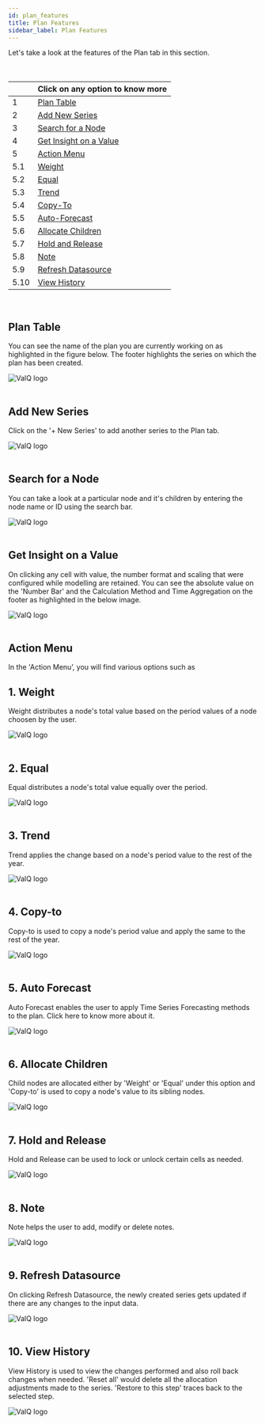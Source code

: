 ```yaml
---
id: plan_features
title: Plan Features
sidebar_label: Plan Features
---
```


<div style={{textAlign: 'justify'}}>
Let's take a look at the features of the Plan tab in this section. 
<br /> <br /> <br />

|   	| Click on any option to know more  	|
|---	|---	|
| 1  	| [Plan Table](#plan-table)  	|
| 2  	| [Add New Series](#add-new-series)  	|
| 3  	| [Search for a Node](#search-for-a-node)  	|
| 4  	| [Get Insight on a Value](#get-insight-on-a-value)  	|
| 5  	| [Action Menu](#action-menu)  	|
| 5.1 	| [Weight](#1-weight)  	|
| 5.2 	| [Equal](#2-equal)  	|
| 5.3	| [Trend](#3-trend)  	|
| 5.4	| [Copy-To](#4-copy-to)  	|
| 5.5	| [Auto-Forecast](#5-auto-forecast)  	|
| 5.6	| [Allocate Children](#6-allocate-children)  	|
| 5.7	| [Hold and Release](#7-hold-and-release)  	|
| 5.8	| [Note](#8-note)  	|
| 5.9	| [Refresh Datasource](#9-refresh-datasource)  	|
| 5.10	| [View History](#10-view-history)  	|

<br />

## Plan Table
You can see the name of the plan you are currently working on as highlighted in the figure below. The footer highlights the
series on which the plan has been created. 
</div>
<div style={{textAlign: 'center'}}>
<img alt="ValQ logo" src={useBaseUrl('/doc-images/plan/plan5.png')} />
</div> <br />
<div style={{textAlign: 'justify'}}>

## Add New Series
Click on the '+ New Series' to add another series to the Plan tab.
</div>
<div style={{textAlign: 'center'}}>
<img alt="ValQ logo" src={useBaseUrl('/doc-images/plan/plan18.png')} />
</div> <br />
<div style={{textAlign: 'justify'}}>

## Search for a Node
You can take a look at a particular node and it's children by entering the node name or ID  using the search bar. 
</div>
<div style={{textAlign: 'center'}}>
<img alt="ValQ logo" src={useBaseUrl('/doc-images/plan/plan6.png')} />
</div> <br />
<div style={{textAlign: 'justify'}}>

## Get Insight on a Value
On clicking any cell with value, the number format and scaling that were configured while modelling are retained. 
You can see the absolute value on the 'Number Bar' and the Calculation
Method and Time Aggregation on the footer as highlighted in the below image. 
</div>
<div style={{textAlign: 'center'}}>
<img alt="ValQ logo" src={useBaseUrl('/doc-images/plan/plan17.png')} />
</div>

<div style={{textAlign: 'justify'}}> <br />

## Action Menu 

In the 'Action Menu’, you will find various options such as <br />

## 1. Weight

Weight distributes a node's total value based on the period values of a node choosen by the user.
</div>
<div style={{textAlign: 'center'}}>
<img alt="ValQ logo" src={useBaseUrl('/doc-images/plan/plan7.png')} />
</div>

<div style={{textAlign: 'justify'}}> <br />

## 2. Equal

Equal distributes a node's total value equally over the period.
</div>
<div style={{textAlign: 'center'}}>
<img alt="ValQ logo" src={useBaseUrl('/doc-images/plan/plan8.png')} />
</div>

<div style={{textAlign: 'justify'}}> <br />

## 3. Trend

Trend applies the change based on a node's period value to the rest of the year.
</div> 
<div style={{textAlign: 'center'}}>
<img alt="ValQ logo" src={useBaseUrl('/doc-images/plan/plan9.png')} />
</div>

<div style={{textAlign: 'justify'}}> <br />

## 4. Copy-to

Copy-to is used to copy a node's period value and apply the same to the rest of the year.
</div>
<div style={{textAlign: 'center'}}>
<img alt="ValQ logo" src={useBaseUrl('/doc-images/plan/plan10.png')} />
</div>

<div style={{textAlign: 'justify'}}> <br />

## 5. Auto Forecast

Auto Forecast enables the user to apply Time Series Forecasting methods to the plan. Click here to know more about it. 
</div>
<div style={{textAlign: 'center'}}>
<img alt="ValQ logo" src={useBaseUrl('/doc-images/plan/plan11.png')} />
</div>

<div style={{textAlign: 'justify'}}> <br />

## 6. Allocate Children

Child nodes are allocated either by 'Weight' or 'Equal' under this 
option and 'Copy-to' is used to copy a node's value to its sibling nodes.
</div>
<div style={{textAlign: 'center'}}>
<img alt="ValQ logo" src={useBaseUrl('/doc-images/plan/plan12.png')} />
</div>

<div style={{textAlign: 'justify'}}> <br />

## 7. Hold and Release
Hold and Release can be used to lock or unlock certain cells as needed. 
</div>
<div style={{textAlign: 'center'}}>
<img alt="ValQ logo" src={useBaseUrl('/doc-images/plan/plan13.png')} />
</div>

<div style={{textAlign: 'justify'}}> <br />

## 8. Note

Note helps the user to add, modify or delete notes. 
</div>
<div style={{textAlign: 'center'}}>
<img alt="ValQ logo" src={useBaseUrl('/doc-images/plan/plan14.png')} />
</div>

<div style={{textAlign: 'justify'}}> <br />

## 9. Refresh Datasource

On clicking Refresh Datasource, the newly created series gets updated if there are any changes to the input data.
</div>
<div style={{textAlign: 'center'}}>
<img alt="ValQ logo" src={useBaseUrl('/doc-images/plan/plan15.png')} />
</div>

<div style={{textAlign: 'justify'}}> <br />

## 10. View History

View History is used to view the changes performed and also roll back changes when needed.
'Reset all' would delete all the allocation adjustments made to the series. 'Restore to this
step' traces back to the selected step.
</div> 
<div style={{textAlign: 'center'}}>
<img alt="ValQ logo" src={useBaseUrl('/doc-images/plan/plan16.png')} />
</div>

